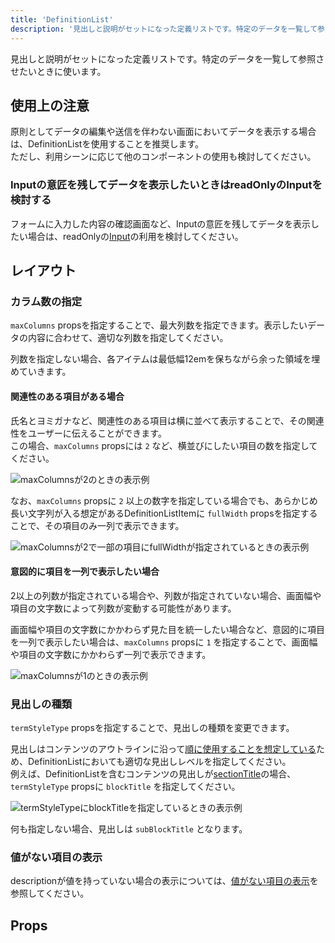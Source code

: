 ```yaml
---
title: 'DefinitionList'
description: '見出しと説明がセットになった定義リストです。特定のデータを一覧して参照させたいときに使います。'
---
```


見出しと説明がセットになった定義リストです。特定のデータを一覧して参照させたいときに使います。

<ComponentStory name="DefinitionList" />

## 使用上の注意

原則としてデータの編集や送信を伴わない画面においてデータを表示する場合は、DefinitionListを使用することを推奨します。  
ただし、利用シーンに応じて他のコンポーネントの使用も検討してください。

### Inputの意匠を残してデータを表示したいときはreadOnlyのInputを検討する

フォームに入力した内容の確認画面など、Inputの意匠を残してデータを表示したい場合は、readOnlyの[Input](/products/components/input/)の利用を検討してください。

## レイアウト

### カラム数の指定

`maxColumns` propsを指定することで、最大列数を指定できます。表示したいデータの内容に合わせて、適切な列数を指定してください。

列数を指定しない場合、各アイテムは最低幅12emを保ちながら余った領域を埋めていきます。

#### 関連性のある項目がある場合

氏名とヨミガナなど、関連性のある項目は横に並べて表示することで、その関連性をユーザーに伝えることができます。  
この場合、`maxColumns` propsには `2` など、横並びにしたい項目の数を指定してください。

![maxColumnsが2のときの表示例](./images/definition-list-2columns.png)

なお、`maxColumns` propsに `2` 以上の数字を指定している場合でも、あらかじめ長い文字列が入る想定があるDefinitionListItemに `fullWidth` propsを指定することで、その項目のみ一列で表示できます。

![maxColumnsが2で一部の項目にfullWidthが指定されているときの表示例](./images/definition-list-2columns-full-width.png)

#### 意図的に項目を一列で表示したい場合

2以上の列数が指定されている場合や、列数が指定されていない場合、画面幅や項目の文字数によって列数が変動する可能性があります。

画面幅や項目の文字数にかかわらず見た目を統一したい場合など、意図的に項目を一列で表示したい場合は、`maxColumns` propsに `1` を指定することで、画面幅や項目の文字数にかかわらず一列で表示できます。

![maxColumnsが1のときの表示例](./images/definition-list-1column.png)

### 見出しの種類

`termStyleType` propsを指定することで、見出しの種類を変更できます。

見出しはコンテンツのアウトラインに沿って[順に使用することを想定している](/products/components/heading/#h2-0)ため、DefinitionListにおいても適切な見出しレベルを指定してください。  
例えば、DefinitionListを含むコンテンツの見出しが[sectionTitle](/products/components/heading/#h3-1)の場合、`termStyleType` propsに `blockTitle` を指定してください。

![termStyleTypeにblockTitleを指定しているときの表示例](./images/definition-list-term-style-block-title.png)

何も指定しない場合、見出しは `subBlockTitle` となります。

### 値がない項目の表示

descriptionが値を持っていない場合の表示については、[値がない項目の表示](/products/design-patterns/empty-data/)を参照してください。

## Props

<ComponentPropsTable name="DefinitionList" showTitle />
<ComponentPropsTable name="DefinitionListItem" showTitle />
